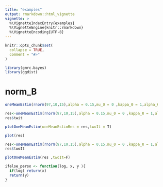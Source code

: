 ```yaml
---
title: "examples"
output: rmarkdown::html_vignette
vignette: >
  %\VignetteIndexEntry{examples}
  %\VignetteEngine{knitr::rmarkdown}
  %\VignetteEncoding{UTF-8}
---
```


```r
knitr::opts_chunk$set(
  collapse = TRUE,
  comment = "#>"
)
```

```r
library(gmrc.bayes)
library(ggdist)
```


# norm_B

```r
oneMeanEstim(rnorm(97,10,15),alpha = 0.15,mu_0 = 0 ,kappa_0 = 1,alpha_0 = 0.005,beta_0 = 0.01,seuil = 10,theta_P = c(-10,5),theta_A = c(5,12)) 
```

```r
res<-oneMeanEstim(rnorm(97,10,15),alpha = 0.15,mu_0 = 0 ,kappa_0 = 1,alpha_0 = 0.005,beta_0 = 0.01,seuil = 10,theta_P = c(-10,5),theta_A = c(5,12)) 
res$twit

plotOneMeanEstim(oneMeanEstimRes = res,twoIt = T)

```

```r
plot(res)

res<-oneMeanEstim(rnorm(97,10,15),alpha = 0.15,mu_0 = 0 ,kappa_0 = 1,alpha_0 = 0.005,beta_0 = 0.01,seuil = 10) 
res$twoIt

plotOneMeanEstim(res ,twoIt=F)
```
```r
ifelse_perso <- function(log, x, y ){
  if(log) return(x)
  return(y)
}
```

